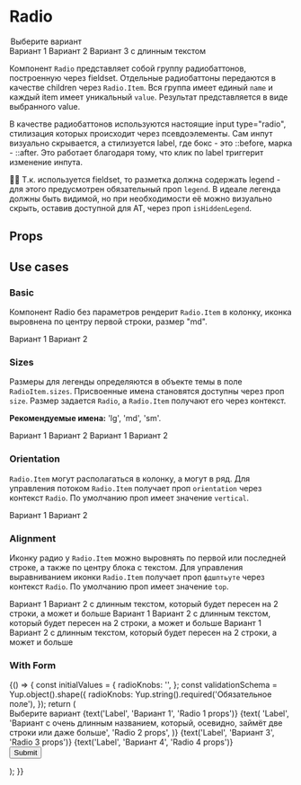 
<Meta title="Components / Radio" component={Radio} decorators={[centeredDecorator]} />

# Radio

<Story name="Knobs">
    <Radio
        name="radioLink"
        orientation={radios('Orientation', ['vertical', 'horizontal'], 'vertical', 'Radio props')}
        alignment={radios('Alignment', ['top', 'center', 'bottom'], 'top', 'Radio props')}
        size={radios('size', ['lg', 'md', 'sm'], 'md', 'Radio props')}
        isOptional={boolean('Optional', true, 'Radio props')}
    >
        <Legend
            as="legend"
            hint="Подсказка"
            IconBefore={baseTheme.global.placeholder}
            IconAfter={baseTheme.global.placeholder}
        >
            Выберите вариант
        </Legend>
        <Radio.Item
            value="first"
            labelRight={boolean('Label right', true, 'Radio 1 props')}
            disabled={boolean('Disabled', true, 'Radio 1 props')}
            IconInner={boolean('Custom inner icon', false, 'Radio 1 props') && baseTheme.global.placeholder}
            IconOuter={boolean('Custom outer icon', false, 'Radio 1 props') && baseTheme.global.placeholder}
            __theme={
                boolean('Use custom theme', false, 'Radio 1 props')
                    ? object('themeObj', baseTheme.components.RadioItem, 'Radio 1 props')
                    : undefined
            }
        >
            Вариант 1
        </Radio.Item>
        <Radio.Item value="second" defaultChecked>
            Вариант 2
        </Radio.Item>
        <Radio.Item value="three">Вариант 3 с длинным текстом</Radio.Item>
    </Radio>
</Story>

Компонент `Radio` представляет собой группу радиобаттонов, построенную через fieldset. Отдельные радиобаттоны передаются в качестве children через `Radio.Item`. Вся группа имеет единый `name` и каждый item имеет уникальный `value`. Результат представляется в виде выбранного value.

В качестве радиобаттонов используются настоящие input type="radio", стилизация которых происходит через псевдоэлементы. Сам инпут визуально скрывается, а стилизуется label, где бокс - это ::before, марка - ::after. Это работает благодаря тому, что клик по label триггерит изменение инпута.

☝🏿 Т.к. используется fieldset, то разметка должна содержать legend - для этого предусмотрен обязательный проп `legend`. В идеале легенда должны быть видимой, но при необходимости её можно визуально скрыть, оставив доступной для AT, через проп `isHiddenLegend`.

## Props

<Props of={Radio} />

## Use cases

### Basic

Компонент Radio без параметров рендерит `Radio.Item` в колонку, иконка выровнена по центру первой строки, размер "md".

<Preview>
    <Story name="Basic">
        <Radio name="basic">
            <Radio.Item value="basic-first">Вариант 1</Radio.Item>
            <Radio.Item value="basic-second" defaultChecked>
                Вариант 2
            </Radio.Item>
        </Radio>
    </Story>
</Preview>

### Sizes

Размеры для легенды определяются в объекте темы в поле `RadioItem.sizes`. Присвоенные имена становятся доступны через проп `size`. Размер задается `Radio`, а `Radio.Item` получают его через контекст.

**Рекомендуемые имена:** 'lg', 'md', 'sm'.

<Preview>
    <Story name="Large size">
        <Radio name="Large size" size="lg">
            <Radio.Item value="large-first">Вариант 1</Radio.Item>
            <Radio.Item value="large-second" defaultChecked>
                Вариант 2
            </Radio.Item>
        </Radio>
    </Story>
    <Story id="components-radio--basic" />
    <Story name="Small size">
        <Radio name="Small size" size="sm">
            <Radio.Item value="small-first">Вариант 1</Radio.Item>
            <Radio.Item value="small-second" defaultChecked>
                Вариант 2
            </Radio.Item>
        </Radio>
    </Story>
</Preview>

### Orientation

`Radio.Item` могут располагаться в колонку, а могут в ряд. Для управления потоком `Radio.Item` получает проп `orientation` через контекст `Radio`. По умолчанию проп имеет значение `vertical`.

<Preview>
    <Story id="components-radio--basic" />
    <Story name="Horizontal">
        <Radio name="Horizontal" orientation="horizontal">
            <Radio.Item value="orientation-first">Вариант 1</Radio.Item>
            <Radio.Item value="orientation-second" defaultChecked>
                Вариант 2
            </Radio.Item>
        </Radio>
    </Story>
</Preview>

### Alignment

Иконку радио у `Radio.Item` можно выровнять по первой или последней строке, а также по центру блока с текстом. Для управления выравниванием иконки `Radio.Item` получает проп `фдшптьуте` через контекст `Radio`. По умолчанию проп имеет значение `top`.

<Preview>
    <Story name="Alignment top">
        <Radio name="Alignment top">
            <Radio.Item value="alignment-t-first">Вариант 1</Radio.Item>
            <Radio.Item value="alignment-t-second" defaultChecked>
                Вариант 2 с длинным текстом, который будет пересен на 2 строки, а может и больше
            </Radio.Item>
        </Radio>
    </Story>
    <Story name="Alignment center">
        <Radio name="Alignment center" alignment="center">
            <Radio.Item value="alignment-c-first">Вариант 1</Radio.Item>
            <Radio.Item value="alignment-c-second" defaultChecked>
                Вариант 2 с длинным текстом, который будет пересен на 2 строки, а может и больше
            </Radio.Item>
        </Radio>
    </Story>
    <Story name="Alignment bottom">
        <Radio name="Alignment bottom" alignment="bottom">
            <Radio.Item value="alignment-b-first">Вариант 1</Radio.Item>
            <Radio.Item value="alignment-b-second" defaultChecked>
                Вариант 2 с длинным текстом, который будет пересен на 2 строки, а может и больше
            </Radio.Item>
        </Radio>
    </Story>
</Preview>

### With Form

<Preview>
    <Story name="With Form">
        {() => {
            const initialValues = {
                radioKnobs: '',
            };
            const validationSchema = Yup.object().shape({
                radioKnobs: Yup.string().required('Обязательное поле'),
            });
            return (
                <Form
                    initialValues={initialValues}
                    validationSchema={validationSchema}
                    onSubmit={action('Submit')}
                    style={{ width: '25vw', minWidth: '320px' }}
                    ErrorIcon={ErrorIcon}
                    required="mark"
                    errorPosition={radios('errorPosition', ['top', 'bottom'], 'top', 'Form')}
                >
                    <Form.Field
                        controlId="radioKnobs"
                        hint="Подсказка 1"
                        hiddenLabel={boolean('Hidden Legend', false, 'Field')}
                        size={radios('size', ['lg', 'md', 'sm'], 'md', 'Field')}
                    >
                        <Form.Radio
                            orientation={radios('Orientation', ['vertical', 'horizontal'], 'vertical', 'Radio')}
                            alignment={radios('Alignment', ['top', 'center', 'bottom'], 'top', 'Radio')}
                        >
                            <Form.Label
                                as="legend"
                                IconBefore={baseTheme.global.placeholder}
                                IconAfter={baseTheme.global.placeholder}
                            >
                                Выберите вариант
                            </Form.Label>
                            <Radio.Item
                                value="first"
                                disabled={boolean('Disabled', true, 'Radio 1 props')}
                                IconInner={
                                    boolean('Custom inner icon', false, 'Radio 1 props') && baseTheme.global.placeholder
                                }
                            >
                                {text('Label', 'Вариант 1', 'Radio 1 props')}
                            </Radio.Item>
                            <Radio.Item
                                value="second"
                                disabled={boolean('Disabled', false, 'Radio 2 props')}
                                IconInner={
                                    boolean('Custom inner icon', false, 'Radio 2 props') && baseTheme.global.placeholder
                                }
                            >
                                {text(
                                    'Label',
                                    'Вариант с очень длинным названием, который, осевидно, займёт две строки или даже больше',
                                    'Radio 2 props',
                                )}
                            </Radio.Item>
                            <Radio.Item value="third" disabled={boolean('Disabled', false, 'Radio 3 props')}>
                                {text('Label', 'Вариант 3', 'Radio 3 props')}
                            </Radio.Item>
                            <Radio.Item value="fourth" disabled={boolean('Disabled', false, 'Radio 4 props')}>
                                {text('Label', 'Вариант 4', 'Radio 4 props')}
                            </Radio.Item>
                        </Form.Radio>
                    </Form.Field>
                    <br />
                    <Button type="submit">Submit</Button>
                </Form>
            );
        }}
    </Story>
</Preview>
